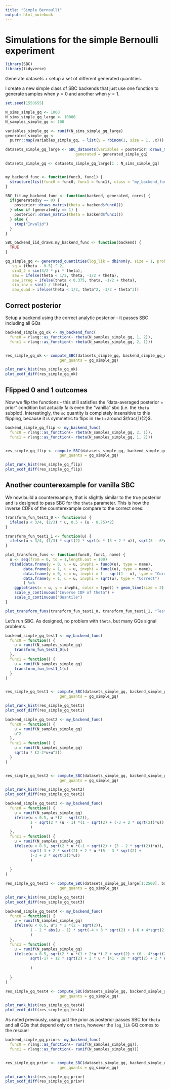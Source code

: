 ```yaml
---
title: "Simple Bernoulli"
output: html_notebook
---
```



# Simulations for the simple Bernoulli experiment


```r
library(SBC)
library(tidyverse)
```


Generate datasets + setup a set of different generated quantities.

I create a new simple class of SBC backends that just use one function to generate samples when $y = 0$ and another when $y = 1$.

```r
set.seed(1558655)

N_sims_simple_gq <- 1000
N_sims_simple_gq_large <- 10000
N_samples_simple_gq <- 100

variables_simple_gq <- runif(N_sims_simple_gq_large)
generated_simple_gq <- 
  purrr::map(variables_simple_gq, ~ list(y = rbinom(1, size = 1, .x)))

datasets_simple_gq_large <- SBC_datasets(variables = posterior::draws_matrix(theta = variables_simple_gq),
                               generated = generated_simple_gq)

datasets_simple_gq <- datasets_simple_gq_large[1 : N_sims_simple_gq]


my_backend_func <- function(func0, func1) {
  structure(list(func0 = func0, func1 = func1), class = "my_backend_func")
}

SBC_fit.my_backend_func <- function(backend, generated, cores) {
  if(generated$y == 0) {
    posterior::draws_matrix(theta = backend$func0())
  } else if (generated$y == 1) {
    posterior::draws_matrix(theta = backend$func1())
  } else {
    stop("Invalid")
  }
}

SBC_backend_iid_draws.my_backend_func <- function(backend) {
  TRUE
}

gq_simple_gq <- generated_quantities(log_lik = dbinom(y, size = 1, prob = theta, log = TRUE),
   sq = (theta - 0.5) ^ 2,
   sin3_2 = sin(3/2 * pi * theta),
   saw = ifelse(theta < 1/2, theta, -1/2 + theta),
   saw_irreg = ifelse(theta < 0.375, theta, -1/2 + theta),
   sin_inv = sin(1 / theta),
   saw_quad = ifelse(theta < 1/2, theta^2, -1/2 + theta^3))

```

## Correct posterior

Setup a backend using the correct analytic posterior - it passes SBC including all GQs

```r
backend_simple_gq_ok <- my_backend_func(
  func0 = rlang::as_function(~ rbeta(N_samples_simple_gq, 1, 2)),
  func1 = rlang::as_function(~ rbeta(N_samples_simple_gq, 2, 1)))


res_simple_gq_ok <- compute_SBC(datasets_simple_gq, backend_simple_gq_ok, keep_fits = FALSE,
                        gen_quants = gq_simple_gq)

plot_rank_hist(res_simple_gq_ok)
plot_ecdf_diff(res_simple_gq_ok)
```

## Flipped 0 and 1 outcomes

Now we flip the functions - this still satisfies the "data-averaged posterior = prior" condition but actually fails even the "vanilla" sbc (i.e. the `theta` subplot). Interestingly, the `sq` quantity is completely insensitive to this flipping, because it is symmetric to flips in `theta` around $\frac{1}{2}$.

```r
backend_simple_gq_flip <- my_backend_func(
  func0 = rlang::as_function(~ rbeta(N_samples_simple_gq, 2, 1)),
  func1 = rlang::as_function(~ rbeta(N_samples_simple_gq, 1, 2)))


res_simple_gq_flip <- compute_SBC(datasets_simple_gq, backend_simple_gq_flip, keep_fits = FALSE,
                        gen_quants = gq_simple_gq)

plot_rank_hist(res_simple_gq_flip)
plot_ecdf_diff(res_simple_gq_flip)


```

## Another counterexample for vanilla SBC

We now build a counterexample, that is slightly similar to the true posterior and is designed to pass SBC for the `theta` parameter. This is how the inverse CDFs of the counterexample compare to the correct ones:

```r
transform_fun_test1_0 <- function(u) {
  ifelse(u < 3/4, (2/3) * u, 0.5 + (u - 0.75)*2)
}

transform_fun_test1_1 <- function(u) {
  ifelse(u < 3/4, (1/3) * sqrt(2) * sqrt(u * (3 + 2 * u)), sqrt(3 - 6*u + 4*u^2))
}

plot_transform_funs <- function(func0, func1, name) {
  u <- seq(from = 0, to = 1,length.out = 100)
  rbind(data.frame(y = 0, u = u, invphi = func0(u), type = name),
        data.frame(y = 1, u = u, invphi = func1(u), type = name),
        data.frame(y = 0, u = u, invphi = 1 - sqrt(1 - u), type = "Correct"),
        data.frame(y = 1, u = u, invphi = sqrt(u), type = "Correct")
        ) %>%
    ggplot(aes(x = u, y = invphi, color = type)) + geom_line(size = 2) + facet_wrap(~y, labeller = label_both) + 
    scale_y_continuous("Inverse CDF of theta") +
    scale_x_continuous("Quantile")
}

plot_transform_funs(transform_fun_test1_0, transform_fun_test1_1, "Test 1")
```
Let's run SBC. As designed, no problem with `theta`, but many GQs signal problems.

```r
backend_simple_gq_test1 <- my_backend_func(
  func0 = function() {
    u = runif(N_samples_simple_gq)
    transform_fun_test1_0(u)
  },
  func1 = function() {
    u = runif(N_samples_simple_gq)
    transform_fun_test1_1(u)
  }
)


res_simple_gq_test1 <- compute_SBC(datasets_simple_gq, backend_simple_gq_test1, keep_fits = FALSE,
                        gen_quants = gq_simple_gq)

plot_rank_hist(res_simple_gq_test1)
plot_ecdf_diff(res_simple_gq_test1)


```

```r
backend_simple_gq_test2 <- my_backend_func(
  func0 = function() {
    u = runif(N_samples_simple_gq)
    u^2
  },
  func1 = function() {
    u = runif(N_samples_simple_gq)
    sqrt(u * (2-2*u+u^3))
  }
)


res_simple_gq_test2 <- compute_SBC(datasets_simple_gq, backend_simple_gq_test2, keep_fits = FALSE,
                        gen_quants = gq_simple_gq)

plot_rank_hist(res_simple_gq_test2)
plot_ecdf_diff(res_simple_gq_test2)


```


```r
backend_simple_gq_test3 <- my_backend_func(
  func0 = function() {
    u = runif(N_samples_simple_gq)
    ifelse(u < 0.5, u *(2 - sqrt(2)),
           1 - sqrt(2 * (u - 1) *(1 - sqrt(2) + (-3 + 2 * sqrt(2))*u))
           )
  },
  func1 = function() {
    u = runif(N_samples_simple_gq)
    ifelse(u < 0.5, sqrt(2 * u *(-1 + sqrt(2) + (3 - 2 * sqrt(2))*u)), 
           sqrt(-3 + 2 * sqrt(2) + 2 * u *(5 - 3 * sqrt(2) +
           (-3 + 2 * sqrt(2))*u))
           )
    
  }
)

res_simple_gq_test3 <- compute_SBC(datasets_simple_gq_large[1:2500], backend_simple_gq_test3, keep_fits = FALSE,
                        gen_quants = gq_simple_gq)

plot_rank_hist(res_simple_gq_test3)
plot_ecdf_diff(res_simple_gq_test3)
```



```r
backend_simple_gq_test4 <- my_backend_func(
  func0 = function() {
    u = runif(N_samples_simple_gq)
    ifelse(u < 0.5, u^2 * 2 *(2 - sqrt(2)),
           1 - 2 * abs(u - 1) * sqrt(-4 + 3 * sqrt(2) + (-6 + 4*sqrt(2)) * (u -2) * u) 
           )
  },
  func1 = function() {
    u = runif(N_samples_simple_gq)
    ifelse(u < 0.5, sqrt(2 * u *(1 + 2*u *(-2 + sqrt(2) + (6 - 4*sqrt(2)) * u^2))),
           sqrt(-17 + 12 * sqrt(2) + 2 * u * (41 - 28 * sqrt(2) + 2 * u * (-34 + 23 * sqrt(2) + (-6+4*sqrt(2)) * (u - 4) * u)))
           
           )
    
  }
)

res_simple_gq_test4 <- compute_SBC(datasets_simple_gq, backend_simple_gq_test4, keep_fits = FALSE,
                        gen_quants = gq_simple_gq)

plot_rank_hist(res_simple_gq_test4)
plot_ecdf_diff(res_simple_gq_test4)
```

As noted previously, using just the prior as posterior passes SBC for `theta` and all GQs that depend only on `theta`, however the `log_lik` GQ comes to the rescue! 

```r
backend_simple_gq_prior<- my_backend_func(
  func0 = rlang::as_function(~ runif(N_samples_simple_gq)),
  func1 = rlang::as_function(~ runif(N_samples_simple_gq)))


res_simple_gq_prior <- compute_SBC(datasets_simple_gq, backend_simple_gq_prior, keep_fits = FALSE,
                        gen_quants = gq_simple_gq)

plot_rank_hist(res_simple_gq_prior)
plot_ecdf_diff(res_simple_gq_prior)
```
